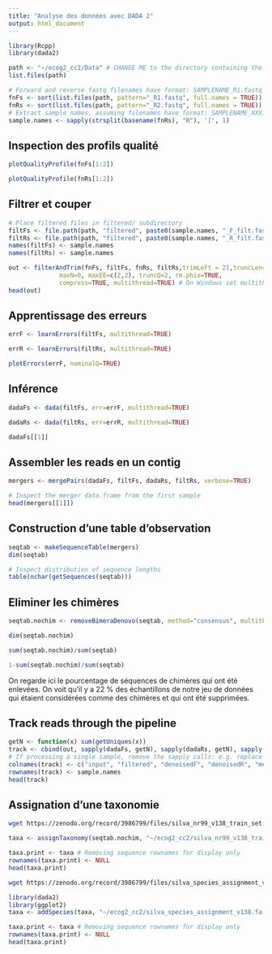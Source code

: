 ```yaml
---
title: "Analyse des données avec DADA 2"
output: html_document
---
```


```r
library(Rcpp)
library(dada2)
```
```r
path <- "~/ecog2_cc2/Data" # CHANGE ME to the directory containing the fastq files after unzipping.
list.files(path)
```

```r
# Forward and reverse fastq filenames have format: SAMPLENAME_R1.fastq and SAMPLENAME_R2.fastq
fnFs <- sort(list.files(path, pattern="_R1.fastq", full.names = TRUE))
fnRs <- sort(list.files(path, pattern="_R2.fastq", full.names = TRUE))
# Extract sample names, assuming filenames have format: SAMPLENAME_XXX.fastq
sample.names <- sapply(strsplit(basename(fnRs), "R"), '[', 1)
```

## Inspection des profils qualité

```r
plotQualityProfile(fnFs[1:2])
```

```r
plotQualityProfile(fnRs[1:2])
```

## Filtrer et couper 

```r
# Place filtered files in filtered/ subdirectory
filtFs <- file.path(path, "filtered", paste0(sample.names, "_F_filt.fastq.gz"))
filtRs <- file.path(path, "filtered", paste0(sample.names, "_R_filt.fastq.gz"))
names(filtFs) <- sample.names
names(filtRs) <- sample.names
```

```r
out <- filterAndTrim(fnFs, filtFs, fnRs, filtRs,trimLeft = 21,truncLen=c(240,200), 
              maxN=0, maxEE=c(2,2), truncQ=2, rm.phix=TRUE,
              compress=TRUE, multithread=TRUE) # On Windows set multithread=FALSE
head(out)
```

## Apprentissage des erreurs

```r
errF <- learnErrors(filtFs, multithread=TRUE)
```
```r
errR <- learnErrors(filtRs, multithread=TRUE)
```

```r
plotErrors(errF, nominalQ=TRUE)
```

## Inférence

```r
dadaFs <- dada(filtFs, err=errF, multithread=TRUE)
```

```r
dadaRs <- dada(filtRs, err=errR, multithread=TRUE)
```

```r
dadaFs[[1]]
```

## Assembler les reads en un contig

```r
mergers <- mergePairs(dadaFs, filtFs, dadaRs, filtRs, verbose=TRUE)
```

```r
# Inspect the merger data.frame from the first sample
head(mergers[[1]])
```

## Construction d'une table d'observation


```r
seqtab <- makeSequenceTable(mergers)
dim(seqtab)
```

```r
# Inspect distribution of sequence lengths
table(nchar(getSequences(seqtab)))
```

## Eliminer les chimères

```r
seqtab.nochim <- removeBimeraDenovo(seqtab, method="consensus", multithread=TRUE, verbose=TRUE)
```

```r
dim(seqtab.nochim)
```

```r
sum(seqtab.nochim)/sum(seqtab)
```

```r
1-sum(seqtab.nochim)/sum(seqtab)
```
On regarde ici le pourcentage de séquences de chimères qui ont été enlevées. On voit qu'il y a 22 % des échantillons de notre jeu de données qui étaient considérées comme des chimères et qui ont été supprimées.


## Track reads through the pipeline

```r
getN <- function(x) sum(getUniques(x))
track <- cbind(out, sapply(dadaFs, getN), sapply(dadaRs, getN), sapply(mergers, getN), rowSums(seqtab.nochim))
# If processing a single sample, remove the sapply calls: e.g. replace sapply(dadaFs, getN) with getN(dadaFs)
colnames(track) <- c("input", "filtered", "denoisedF", "denoisedR", "merged", "nonchim")
rownames(track) <- sample.names
head(track)
```

## Assignation d'une taxonomie



```bash
wget https://zenodo.org/record/3986799/files/silva_nr99_v138_train_set.fa.gz
```


```r
taxa <- assignTaxonomy(seqtab.nochim, "~/ecog2_cc2/silva_nr99_v138_train_set.fa.gz", multithread=TRUE)
```

```r
taxa.print <- taxa # Removing sequence rownames for display only
rownames(taxa.print) <- NULL
head(taxa.print)
```

```bash
wget https://zenodo.org/record/3986799/files/silva_species_assignment_v138.fa.gz
```
```r
library(dada2)
library(ggplot2)
taxa <- addSpecies(taxa, "~/ecog2_cc2/silva_species_assignment_v138.fa.gz")
```

```r
taxa.print <- taxa # Removing sequence rownames for display only
rownames(taxa.print) <- NULL
head(taxa.print)
```

